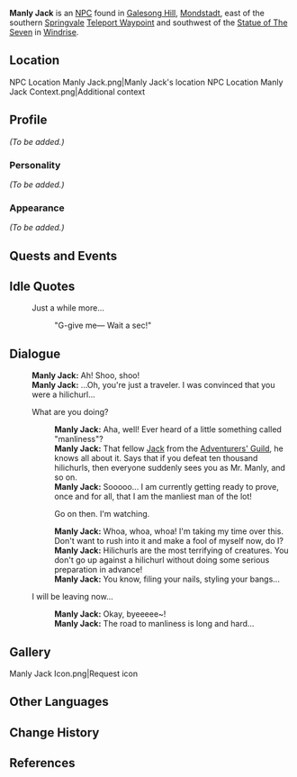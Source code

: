 {{Meta
<!-- REMOVE THIS TEMPLATE AFTER ADDING MISSING INFO -->
|missing_NPC_profile  = yes
}}
{{Character Infobox
|type             = NPC
|image            = NPC Manly Jack.png
|region           = Mondstadt
|voiceCN          = [https://zh.moegirl.org.cn/鹿喑 Luyin ({{zh|鹿喑}})]<ref>Bilibili: [https://www.bilibili.com/video/BV1xg411G7i2 EN VA Announcement]</ref>
}}
'''Manly Jack''' is an [[NPC]] found in [[Galesong Hill]], [[Mondstadt]], east of the southern [[Springvale]] [[Teleport Waypoint]] and southwest of the [[Statue of The Seven]] in [[Windrise]].

==Location==
<gallery>
NPC Location Manly Jack.png|Manly Jack's location
NPC Location Manly Jack Context.png|Additional context
</gallery>

==Profile==
<!-- detailed story/lore information goes here -->
''(To be added.)''

===Personality===
''(To be added.)''

===Appearance===
''(To be added.)''

==Quests and Events==
{{Quests and Events}}

==Idle Quotes==
{{Dialogue start}}
: {{DIcon|Idle}} Just a while more...
:: {{A|VO Manly Jack 01.ogg}} "G-give me&mdash; Wait a sec!"
{{Dialogue end}}

==Dialogue==
{{Dialogue start}}
:'''Manly Jack:''' Ah! Shoo, shoo!
:'''Manly Jack:''' ...Oh, you're just a traveler. I was convinced that you were a hilichurl...
:{{DIcon}} What are you doing?
::'''Manly Jack:''' Aha, well! Ever heard of a little something called "manliness"?
::'''Manly Jack:''' That fellow [[Jack]] from the [[Adventurers' Guild]], he knows all about it. Says that if you defeat ten thousand hilichurls, then everyone suddenly sees you as Mr. Manly, and so on.
::'''Manly Jack:''' Sooooo... I am currently getting ready to prove, once and for all, that I am the manliest man of the lot!
::{{DIcon}} Go on then. I'm watching.
::'''Manly Jack:''' Whoa, whoa, whoa! I'm taking my time over this. Don't want to rush into it and make a fool of myself now, do I?
::'''Manly Jack:''' Hilichurls are the most terrifying of creatures. You don't go up against a hilichurl without doing some serious preparation in advance!
::'''Manly Jack:''' You know, filing your nails, styling your bangs...
:{{DIcon}} I will be leaving now...
::'''Manly Jack:''' Okay, byeeeee~!
::'''Manly Jack:''' The road to manliness is long and hard...
{{Dialogue end}}

==Gallery==
<gallery>
Manly Jack Icon.png|Request icon
</gallery>

==Other Languages==
{{Other Languages
|default_hidden = 1
|en      = Manly Jack
|zhs     = 男子汉杰克
|zhs_rm  = Nánzǐhàn Jiékè
|zht     = 男子漢傑克
|zht_rm  = Nánzǐhàn Jiékè
|ja      = 漢のジャック
|ja_rm   = Otoko no Jakku
|ko      = 사나이 잭
|ko_rm   = Sana'i Jaek
|es      = El Varonil Jack
|fr      = Jack le viril
|ru      = Мужественный Джек
|th      = Jack ลูกผู้ชายตัวจริง
|th_rm   = Jack Lukphuchai Tua Ching
|vi      = Jack - Đàn Ông Đích Thực
|de      = Der männliche Jack
|id      = Manly Jack
|pt      = Jack Viril
|tr      = Cesur Jack
|it      = Jack il Virile
}}

==Change History==
{{Change History|1.0}}

==References==
{{Reflist}}